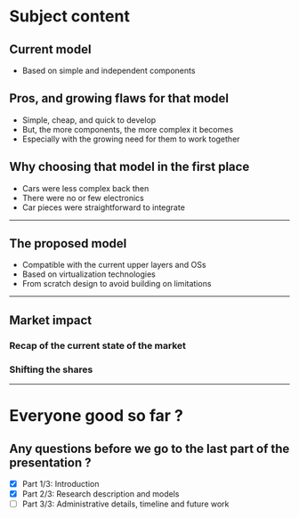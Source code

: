 # Subject content

## Current model

* Based on simple and independent components

## Pros, and growing flaws for that model

* Simple, cheap, and quick to develop
* But, the more components, the more complex it becomes
* Especially with the growing need for them to work together

## Why choosing that model in the first place

* Cars were less complex back then
* There were no or few electronics
* Car pieces were straightforward to integrate

---

## The proposed model

* Compatible with the current upper layers and OSs
* Based on virtualization technologies
* From scratch design to avoid building on limitations

---

## Market impact

### Recap of the current state of the market
### Shifting the shares

---

# Everyone good so far ?

## Any questions before we go to the last part of the presentation ?

* [X] Part 1/3: Introduction
* [X] Part 2/3: Research description and models
* [ ] Part 3/3: Administrative details, timeline and future work
